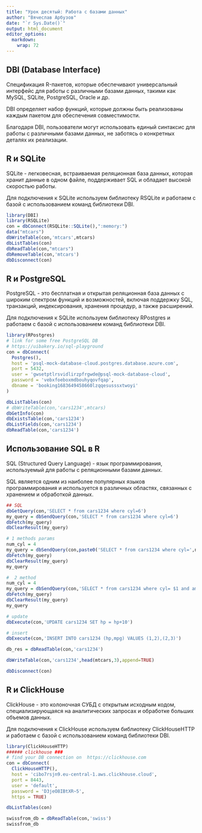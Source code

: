 ```yaml
---
title: "Урок десятый: Работа с базами данных"
author: "Вячеслав Арбузов"
date: "`r Sys.Date()`"
output: html_document
editor_options: 
  markdown: 
    wrap: 72
---
```


## DBI (Database Interface)

Спецификация R-пакетов, которые обеспечивают универсальный интерфейс для работы с различными базами данных, такими как MySQL, SQLite, PostgreSQL, Oracle и др.

DBI определяет набор функций, которые должны быть реализованы каждым пакетом для обеспечения совместимости.

Благодаря DBI, пользователи могут использовать единый синтаксис для работы с различными базами данных, не заботясь о конкретных деталях их реализации.

## R и SQLite

SQLite - легковесная, встраиваемая реляционная база данных, которая хранит данные в одном файле, поддерживает SQL и обладает высокой скоростью работы.

Для подключения к SQLite используем библиотеку RSQLite и работаем с базой с использованием команд библиотеки DBI.

```r

library(DBI)
library(RSQLite)
con = dbConnect(RSQLite::SQLite(),":memory:")
data("mtcars")
dbWriteTable(con,'mtcars',mtcars)
dbListTables(con)
dbReadTable(con,"mtcars")
dbRemoveTable(con,'mtcars')
dbDisconnect(con)
```



## R и PostgreSQL


PostgreSQL - это бесплатная и открытая реляционная база данных с широким спектром функций и возможностей, включая поддержку SQL, транзакций, индексирования, хранения процедур, а также расширений.

Для подключения к SQLite используем библиотеку RPostgres и работаем с базой с использованием команд библиотеки DBI.

```r
library(RPostgres)
# link for some free PostgreSQL DB
# https://uibakery.io/sql-playground
con = dbConnect(
  Postgres(),
  host = 'psql-mock-database-cloud.postgres.database.azure.com',
  port = 5432,
  user = 'gwsetptlrsvidlirzpfrgwde@psql-mock-database-cloud',
  password = 'vebxfoeboxmdbouhyqovfqap',
  dbname = 'booking1683649458660lzqqesusssxtwoyi'
)

dbListTables(con)
# dbWriteTable(con,'cars1234',mtcars)
dbGetInfo(con)
dbExistsTable(con,'cars1234')
dbListFields(con,'cars1234')
dbReadTable(con,'cars1234')
```

## Использование SQL в R

SQL (Structured Query Language) - язык программирования, используемый для работы с реляционными базами данных.

SQL является одним из наиболее популярных языков программирования и используется в различных областях, связанных с хранением и обработкой данных.

```r
## SQL
dbGetQuery(con,'SELECT * from cars1234 where cyl=6')
my_query = dbSendQuery(con,'SELECT * from cars1234 where cyl=6')
dbFetch(my_query)
dbClearResult(my_query)

# 1 methods params
num_cyl = 4
my_query = dbSendQuery(con,paste0('SELECT * from cars1234 where cyl=',num_cyl))
dbFetch(my_query)
dbClearResult(my_query)
my_query

#  2 method
num_cyl = 4
my_query = dbSendQuery(con,'SELECT * from cars1234 where cyl= $1 and am = $2',params = list(num_cyl,1))
dbFetch(my_query)
dbClearResult(my_query)
my_query

# update
dbExecute(con,'UPDATE cars1234 SET hp = hp+10')

# insert
dbExecute(con,'INSERT INTO cars1234 (hp,mpg) VALUES (1,2),(2,3)')

db_res = dbReadTable(con,'cars1234')

dbWriteTable(con,'cars1234',head(mtcars,3),append=TRUE)

dbDisconnect(con)
```

## R и ClickHouse

ClickHouse - это колоночная СУБД с открытым исходным кодом, специализирующаяся на аналитических запросах и обработке больших объемов данных.


Для подключения к ClickHouse используем библиотеку ClickHouseHTTP и работаем с базой с использованием команд библиотеки DBI.

```r
library(ClickHouseHTTP)
###### clickhouse ###
# find your DB connection on  https://clickhouse.com
con = dbConnect(
  ClickHouseHTTP(),
  host = 'cibo7rsjn9.eu-central-1.aws.clickhouse.cloud',
  port = 8443,
  user = 'default',
  password = 'D3jeO8IBtXR~5',
  https = TRUE)

dbListTables(con)

swissfrom_db = dbReadTable(con,'swiss')
swissfrom_db

```

